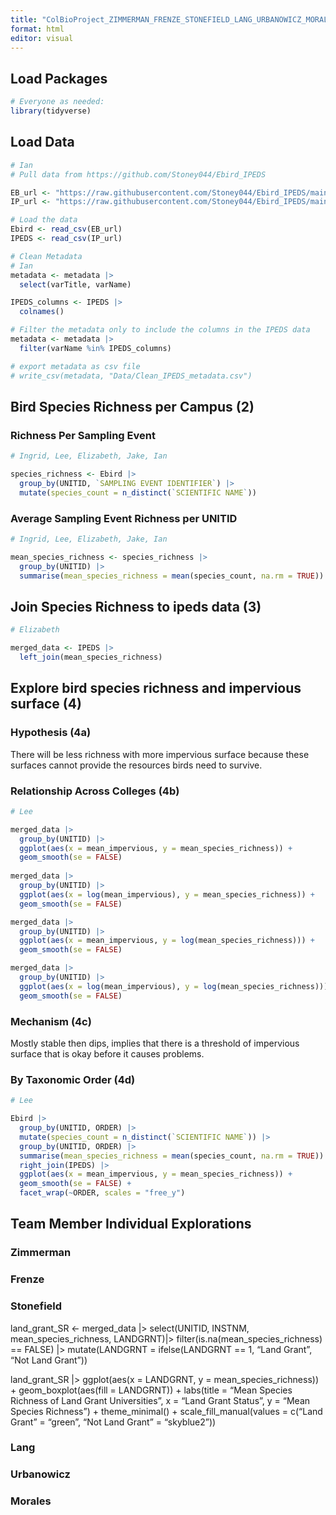 ---
title: "ColBioProject_ZIMMERMAN_FRENZE_STONEFIELD_LANG_URBANOWICZ_MORALES"
format: html
editor: visual
---

## Load Packages

```{r}
# Everyone as needed:
library(tidyverse)
```

## Load Data

```{r}
# Ian
# Pull data from https://github.com/Stoney044/Ebird_IPEDS

EB_url <- "https://raw.githubusercontent.com/Stoney044/Ebird_IPEDS/main/EBbird.csv"
IP_url <- "https://raw.githubusercontent.com/Stoney044/Ebird_IPEDS/main/IPEDS.csv"

# Load the data
Ebird <- read_csv(EB_url)
IPEDS <- read_csv(IP_url)

# Clean Metadata
# Ian
metadata <- metadata |>
  select(varTitle, varName) 

IPEDS_columns <- IPEDS |> 
  colnames()

# Filter the metadata only to include the columns in the IPEDS data
metadata <- metadata |>
  filter(varName %in% IPEDS_columns)

# export metadata as csv file 
# write_csv(metadata, "Data/Clean_IPEDS_metadata.csv")
```

## Bird Species Richness per Campus (2)

### Richness Per Sampling Event

```{r}
# Ingrid, Lee, Elizabeth, Jake, Ian

species_richness <- Ebird |> 
  group_by(UNITID, `SAMPLING EVENT IDENTIFIER`) |> 
  mutate(species_count = n_distinct(`SCIENTIFIC NAME`))

```

### Average Sampling Event Richness per UNITID

```{r}
# Ingrid, Lee, Elizabeth, Jake, Ian

mean_species_richness <- species_richness |> 
  group_by(UNITID) |> 
  summarise(mean_species_richness = mean(species_count, na.rm = TRUE))

```

## Join Species Richness to ipeds data (3)

```{r}
# Elizabeth

merged_data <- IPEDS |> 
  left_join(mean_species_richness)

```

## Explore bird species richness and impervious surface (4)

### Hypothesis (4a)

There will be less richness with more impervious surface because these surfaces cannot provide the resources birds need to survive.

### Relationship Across Colleges (4b)

```{r}
# Lee

merged_data |>
  group_by(UNITID) |> 
  ggplot(aes(x = mean_impervious, y = mean_species_richness)) +
  geom_smooth(se = FALSE)
  
merged_data |>
  group_by(UNITID) |> 
  ggplot(aes(x = log(mean_impervious), y = mean_species_richness)) +
  geom_smooth(se = FALSE)  

merged_data |>
  group_by(UNITID) |> 
  ggplot(aes(x = mean_impervious, y = log(mean_species_richness))) +
  geom_smooth(se = FALSE)

merged_data |>
  group_by(UNITID) |> 
  ggplot(aes(x = log(mean_impervious), y = log(mean_species_richness))) +
  geom_smooth(se = FALSE)

```

### Mechanism (4c)

Mostly stable then dips, implies that there is a threshold of impervious surface that is okay before it causes problems.

### By Taxonomic Order (4d)


```{r}
# Lee

Ebird |> 
  group_by(UNITID, ORDER) |> 
  mutate(species_count = n_distinct(`SCIENTIFIC NAME`)) |> 
  group_by(UNITID, ORDER) |> 
  summarise(mean_species_richness = mean(species_count, na.rm = TRUE)) |> 
  right_join(IPEDS) |> 
  ggplot(aes(x = mean_impervious, y = mean_species_richness)) +
  geom_smooth(se = FALSE) +
  facet_wrap(~ORDER, scales = "free_y")

```

## Team Member Individual Explorations

### Zimmerman

### Frenze

### Stonefield

land_grant_SR <- merged_data |> 
  select(UNITID, INSTNM, mean_species_richness, LANDGRNT)|>
  filter(is.na(mean_species_richness) == FALSE) |>
  mutate(LANDGRNT = ifelse(LANDGRNT == 1, "Land Grant", "Not Land Grant"))

land_grant_SR |>
  ggplot(aes(x = LANDGRNT, y = mean_species_richness)) +
  geom_boxplot(aes(fill = LANDGRNT)) +
  labs(title = "Mean Species Richness of Land Grant Universities",
       x = "Land Grant Status",
       y = "Mean Species Richness") +
  theme_minimal() +
  scale_fill_manual(values = c("Land Grant" = "green", "Not Land Grant" = "skyblue2"))

### Lang

### Urbanowicz

### Morales
